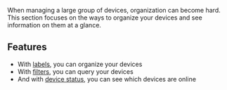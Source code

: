
<Docs title="Managing">

When managing a large group of devices, organization can become hard. This section focuses on the ways to organize your devices and see information on them at a glance.

## Features

- With [labels](/docs/managing/labels), you can organize your devices
- With [filters](/docs/managing/filters), you can query your devices
- And with [device status](/docs/managing/status), you can see which devices are online

</Docs>
